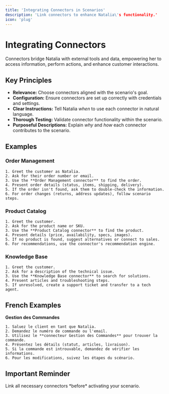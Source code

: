 ```yaml
---
title: 'Integrating Connectors in Scenarios'
description: 'Link connectors to enhance Natalia\'s functionality.'
icon: 'plug'
---
```


# Integrating Connectors

Connectors bridge Natalia with external tools and data, empowering her to access information, perform actions, and enhance customer interactions.

## Key Principles

*   **Relevance:** Choose connectors aligned with the scenario's goal.
*   **Configuration:** Ensure connectors are set up correctly with credentials and settings.
*   **Clear Instructions:** Tell Natalia *when* to use each connector in natural language.
*   **Thorough Testing:** Validate connector functionality within the scenario.
*   **Purposeful Descriptions:** Explain *why* and *how* each connector contributes to the scenario.

## Examples

### Order Management

```
1. Greet the customer as Natalia.
2. Ask for their order number or email.
3. Use the **Order Management connector** to find the order.
4. Present order details (status, items, shipping, delivery).
5. If the order isn't found, ask them to double-check the information.
6. For order changes (returns, address updates), follow scenario steps.
```

### Product Catalog

```
1. Greet the customer.
2. Ask for the product name or SKU.
3. Use the **Product Catalog connector** to find the product.
4. Present details (price, availability, specs, images).
5. If no product is found, suggest alternatives or connect to sales.
6. For recommendations, use the connector's recommendation engine.
```

### Knowledge Base

```
1. Greet the customer.
2. Ask for a description of the technical issue.
3. Use the **Knowledge Base connector** to search for solutions.
4. Present articles and troubleshooting steps.
5. If unresolved, create a support ticket and transfer to a tech agent.
```

## French Examples

**Gestion des Commandes**
```
1. Saluez le client en tant que Natalia.
2. Demandez le numéro de commande ou l'email.
3. Utilisez le **connecteur Gestion des Commandes** pour trouver la commande.
4. Présentez les détails (statut, articles, livraison).
5. Si la commande est introuvable, demandez de vérifier les informations.
6. Pour les modifications, suivez les étapes du scénario.
```

## Important Reminder

<Note>
Link all necessary connectors *before* activating your scenario.
</Note>